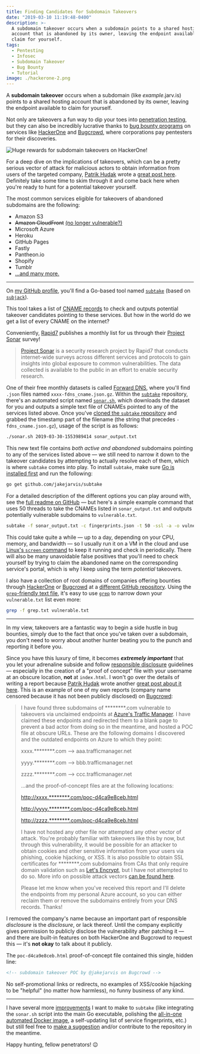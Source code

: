 ```yaml
---
title: Finding Candidates for Subdomain Takeovers
date: "2019-03-10 11:19:48-0400"
description: >-
  A subdomain takeover occurs when a subdomain points to a shared hosting
  account that is abandoned by its owner, leaving the endpoint available to
  claim for yourself.
tags:
  - Pentesting
  - Infosec
  - Subdomain Takeover
  - Bug Bounty
  - Tutorial
image: ./hackerone-2.png
---
```


A **subdomain takeover** occurs when a subdomain (like _example_.jarv.is) points to a shared hosting account that is abandoned by its owner, leaving the endpoint available to claim for yourself.

Not only are takeovers a fun way to dip your toes into [penetration testing](https://www.cloudflare.com/learning/security/glossary/what-is-penetration-testing/), but they can also be incredibly lucrative thanks to [bug bounty programs](https://en.wikipedia.org/wiki/Bug_bounty_program) on services like [HackerOne](https://hackerone.com/hacktivity?order_direction=DESC&order_field=popular&filter=type%3Aall&querystring=subdomain%20takeover) and [Bugcrowd](https://bugcrowd.com/programs), where corporations pay pentesters for their discoveries.

![Huge rewards for subdomain takeovers on
  HackerOne!](./hackerone-2.png)

For a deep dive on the implications of takeovers, which can be a pretty serious vector of attack for malicious actors to obtain information from users of the targeted company, [Patrik Hudak](https://twitter.com/0xpatrik) wrote a [great post here](https://0xpatrik.com/subdomain-takeover/). Definitely take some time to skim through it and come back here when you're ready to hunt for a potential takeover yourself.

The most common services eligible for takeovers of abandoned subdomains are the following:

- Amazon S3
- ~~Amazon CloudFront~~ [(no longer vulnerable?)](https://github.com/EdOverflow/can-i-take-over-xyz/issues/29)
- Microsoft Azure
- Heroku
- GitHub Pages
- Fastly
- Pantheon.io
- Shopify
- Tumblr
- [...and many more.](https://github.com/EdOverflow/can-i-take-over-xyz#all-entries)

---

On [my GitHub profile](https://github.com/jakejarvis/), you'll find a Go-based tool named [`subtake`](https://github.com/jakejarvis/subtake) (based on [`subjack`](https://github.com/haccer/subjack)).

This tool takes a list of [CNAME records](https://support.dnsimple.com/articles/cname-record/) to check and outputs potential takeover candidates pointing to these services. But how in the world do we get a list of every CNAME on the internet?

Conveniently, [Rapid7](https://www.rapid7.com/) publishes a monthly list for us through their [Project Sonar](https://www.rapid7.com/research/project-sonar/) survey!

> [Project Sonar](https://opendata.rapid7.com/about/) is a security research project by Rapid7 that conducts internet-wide surveys across different services and protocols to gain insights into global exposure to common vulnerabilities. The data collected is available to the public in an effort to enable security research.

One of their free monthly datasets is called [Forward DNS](https://opendata.rapid7.com/sonar.fdns_v2/), where you'll find `.json` files named `xxxx-fdns_cname.json.gz`. Within the [`subtake`](https://github.com/jakejarvis/subtake) repository, there's an automated script named [`sonar.sh`](https://github.com/jakejarvis/subtake/blob/master/sonar.sh), which downloads the dataset for you and outputs a simple text file of CNAMEs pointed to any of the services listed above. Once you've [cloned the `subtake` repository](https://github.com/jakejarvis/subtake) and grabbed the timestamp part of the filename (the string that precedes `-fdns_cname.json.gz`), usage of the script is as follows:

```bash
./sonar.sh 2019-03-30-1553989414 sonar_output.txt
```

This new text file contains _both active and abandoned_ subdomains pointing to any of the services listed above — we still need to narrow it down to the takeover candidates by attempting to actually resolve each of them, which is where `subtake` comes into play. To install `subtake`, make sure [Go is installed first](https://golang.org/doc/install#install) and run the following:

```bash
go get github.com/jakejarvis/subtake
```

For a detailed description of the different options you can play around with, see the [full readme on GitHub](https://github.com/jakejarvis/subtake#usage) — but here's a simple example command that uses 50 threads to take the CNAMEs listed in `sonar_output.txt` and outputs potentially vulnerable subdomains to `vulnerable.txt`.

```bash
subtake -f sonar_output.txt -c fingerprints.json -t 50 -ssl -a -o vulnerable.txt
```

This could take quite a while — up to a day, depending on your CPU, memory, and bandwidth — so I usually run it on a VM in the cloud and use [Linux's `screen` command](https://www.howtoforge.com/linux_screen) to keep it running and check in periodically. There will also be many unavoidable false positives that you'll need to check yourself by trying to claim the abandoned name on the corresponding service's portal, which is why I keep using the term _potential_ takeovers.

I also have a collection of root domains of companies offering bounties through [HackerOne](https://hackerone.com/directory/) or [Bugcrowd](https://bugcrowd.com/programs) at a [different GitHub repository](https://github.com/jakejarvis/bounty-domains/). Using the [`grep`-friendly text file](https://github.com/jakejarvis/bounty-domains/blob/master/grep.txt), it's easy to use [`grep`](https://man7.org/linux/man-pages/man1/grep.1.html) to narrow down your `vulnerable.txt` list even more:

```bash
grep -f grep.txt vulnerable.txt
```

---

In my view, takeovers are a fantastic way to begin a side hustle in bug bounties, simply due to the fact that once you've taken over a subdomain, you don't need to worry about another hunter beating you to the punch and reporting it before you.

Since you have this luxury of time, it becomes **_extremely important_** that you let your adrenaline subside and follow [responsible disclosure](https://www.bugcrowd.com/resource/what-is-responsible-disclosure/) guidelines — especially in the creation of a "proof of concept" file with your username at an obscure location, **not** at `index.html`. I won't go over the details of writing a report because [Patrik Hudak](https://twitter.com/0xpatrik) wrote another [great post about it here](https://0xpatrik.com/takeover-proofs/). This is an example of one of my own reports (company name censored because it has not been publicly disclosed) on [Bugcrowd](https://bugcrowd.com/programs):

> I have found three subdomains of \*\*\*\*\*\*\*\*.com vulnerable to takeovers via unclaimed endpoints at [Azure's Traffic Manager](https://azure.microsoft.com/en-us/services/traffic-manager/). I have claimed these endpoints and redirected them to a blank page to prevent a bad actor from doing so in the meantime, and hosted a POC file at obscure URLs. These are the following domains I discovered and the outdated endpoints on Azure to which they point:
>
> xxxx.\*\*\*\*\*\*\*\*.com --> aaa.trafficmanager.net
>
> yyyy.\*\*\*\*\*\*\*\*.com --> bbb.trafficmanager.net
>
> zzzz.\*\*\*\*\*\*\*\*.com --> ccc.trafficmanager.net
>
> ...and the proof-of-concept files are at the following locations:
>
> [http://xxxx.\*\*\*\*\*\*\*\*.com/poc-d4ca9e8ceb.html](#)
>
> [http://yyyy.\*\*\*\*\*\*\*\*.com/poc-d4ca9e8ceb.html](#)
>
> [http://zzzz.\*\*\*\*\*\*\*\*.com/poc-d4ca9e8ceb.html](#)
>
> I have not hosted any other file nor attempted any other vector of attack. You're probably familiar with takeovers like this by now, but through this vulnerability, it would be possible for an attacker to obtain cookies and other sensitive information from your users via phishing, cookie hijacking, or XSS. It is also possible to obtain SSL certificates for \*\*\*\*\*\*\*\*.com subdomains from CAs that only require domain validation such as [Let's Encrypt](https://letsencrypt.org/how-it-works/), but I have not attempted to do so. More info on possible attack vectors [can be found here](https://0xpatrik.com/subdomain-takeover/).
>
> Please let me know when you've received this report and I'll delete the endpoints from my personal Azure account, so you can either reclaim them or remove the subdomains entirely from your DNS records. Thanks!

I removed the company's name because an important part of responsible _disclosure_ is the _disclosure_, or lack thereof. Until the company explicitly gives permission to publicly disclose the vulnerability after patching it — and there are built-in features on both HackerOne and Bugcrowd to request this — it's **not okay** to talk about it publicly.

The `poc-d4ca9e8ceb.html` proof-of-concept file contained this single, hidden line:

```html showLineNumbers
<!-- subdomain takeover POC by @jakejarvis on Bugcrowd -->
```

No self-promotional links or redirects, no examples of XSS/cookie hijacking to be "helpful" (no matter how harmless), no funny business of any kind.

---

I have several more [improvements](https://github.com/jakejarvis/subtake#to-do) I want to make to `subtake` (like integrating the `sonar.sh` script into the main Go executable, polishing the [all-in-one automated Docker image](https://hub.docker.com/r/jakejarvis/subtake), a self-updating list of service fingerprints, etc.) but still feel free to [make a suggestion](https://github.com/jakejarvis/subtake/issues) and/or contribute to the repository in the meantime.

Happy hunting, fellow penetrators! 😉
